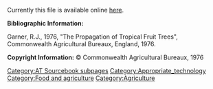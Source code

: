Currently this file is available online [http://www.cd3wd.com/cd3wd_40/JF/419/08-310.pdf here].

'''Bibliographic Information:'''

Garner, R.J., 1976, "The Propagation of Tropical Fruit Trees", Commonwealth Agricultural Bureaux, England, 1976.

'''Copyright Information:''' © Commonwealth Agricultural Bureaux, 1976


{{DEFAULTSORT:{{SUBPAGENAME}}}} 
[[Category:AT Sourcebook subpages]][[Category:Appropriate_technology]]
[[Category:Food and agriculture]]
[[Category:Agriculture]]